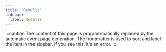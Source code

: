 ```yaml
---
title: "Results"
sidebar:
  label: Results
---
```


:::caution
The content of this page is programmatically replaced by the automatic event page generation. The frontmatter is used to sort
and label the item in the sidebar. If you see this, it's an error.
:::